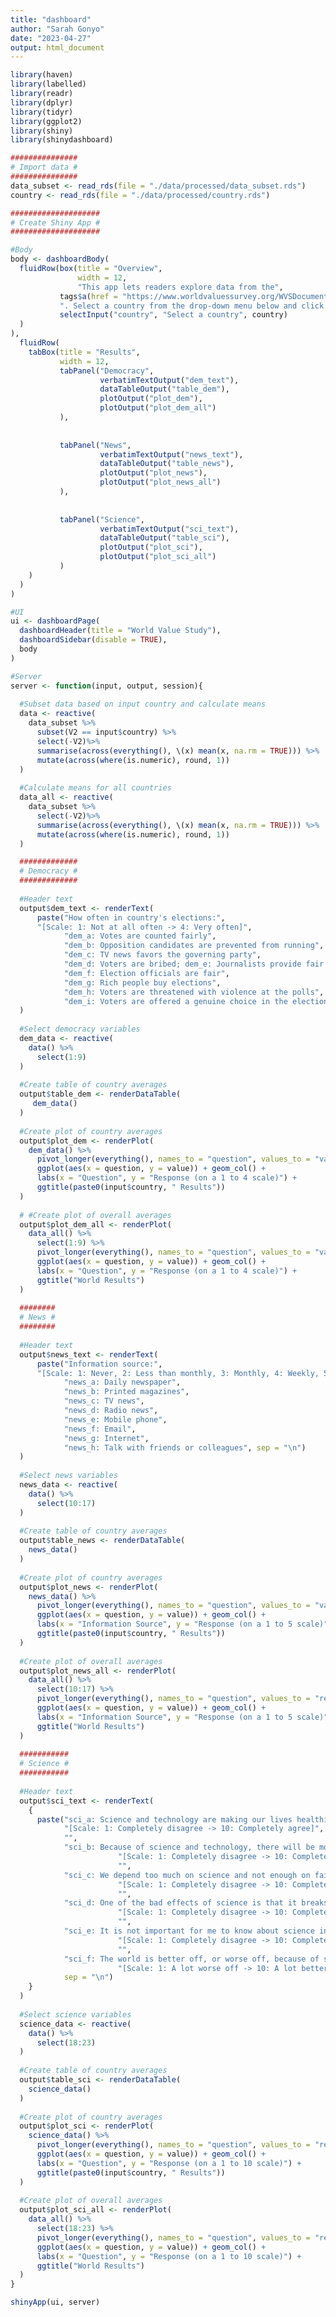 ---
title: "dashboard"
author: "Sarah Gonyo"
date: "2023-04-27"
output: html_document
---

```{r}
library(haven)
library(labelled)
library(readr)
library(dplyr)
library(tidyr)
library(ggplot2)
library(shiny)
library(shinydashboard)

###############
# Import data #
###############
data_subset <- read_rds(file = "./data/processed/data_subset.rds")
country <- read_rds(file = "./data/processed/country.rds")

####################
# Create Shiny App #
####################

#Body
body <- dashboardBody(
  fluidRow(box(title = "Overview",
               width = 12,
               "This app lets readers explore data from the",
           tags$a(href = "https://www.worldvaluessurvey.org/WVSDocumentationWV6.jsp", "World Value Study (WVS)"),
           ". Select a country from the drop-down menu below and click between the tabs to explore the attitudes related to democracy, news consumption, and attitudes related to science. The averages for the selected country are provided in a table and a graph, and the averages for the entire WVS sample are provided in a graph, as well.",
           selectInput("country", "Select a country", country)
  )
),
  fluidRow(
    tabBox(title = "Results",
           width = 12,
           tabPanel("Democracy", 
                    verbatimTextOutput("dem_text"),
                    dataTableOutput("table_dem"),
                    plotOutput("plot_dem"),
                    plotOutput("plot_dem_all")
           ),
           
           
           tabPanel("News", 
                    verbatimTextOutput("news_text"),
                    dataTableOutput("table_news"),
                    plotOutput("plot_news"),
                    plotOutput("plot_news_all")
           ),
           
           
           tabPanel("Science", 
                    verbatimTextOutput("sci_text"),
                    dataTableOutput("table_sci"),
                    plotOutput("plot_sci"),
                    plotOutput("plot_sci_all")
           )
    )
  )
)

#UI
ui <- dashboardPage(
  dashboardHeader(title = "World Value Study"),
  dashboardSidebar(disable = TRUE),
  body
)

#Server
server <- function(input, output, session){
  
  #Subset data based on input country and calculate means
  data <- reactive(
    data_subset %>%
      subset(V2 == input$country) %>%
      select(-V2)%>%
      summarise(across(everything(), \(x) mean(x, na.rm = TRUE))) %>%
      mutate(across(where(is.numeric), round, 1))
  )
  
  #Calculate means for all countries
  data_all <- reactive(
    data_subset %>%
      select(-V2)%>%
      summarise(across(everything(), \(x) mean(x, na.rm = TRUE))) %>%
      mutate(across(where(is.numeric), round, 1))
  )

  #############
  # Democracy #
  #############
  
  #Header text
  output$dem_text <- renderText(
      paste("How often in country's elections:",
      "[Scale: 1: Not at all often -> 4: Very often]",
            "dem_a: Votes are counted fairly", 
            "dem_b: Opposition candidates are prevented from running",
            "dem_c: TV news favors the governing party",
            "dem_d: Voters are bribed; dem_e: Journalists provide fair coverage of elections",
            "dem_f: Election officials are fair",
            "dem_g: Rich people buy elections",
            "dem_h: Voters are threatened with violence at the polls",
            "dem_i: Voters are offered a genuine choice in the elections", sep = "\n")
  )
  
  #Select democracy variables
  dem_data <- reactive(
    data() %>%
      select(1:9)
  )
  
  #Create table of country averages
  output$table_dem <- renderDataTable(
     dem_data()
  )
  
  #Create plot of country averages
  output$plot_dem <- renderPlot(
    dem_data() %>%
      pivot_longer(everything(), names_to = "question", values_to = "value") %>%
      ggplot(aes(x = question, y = value)) + geom_col() +
      labs(x = "Question", y = "Response (on a 1 to 4 scale)") +
      ggtitle(paste0(input$country, " Results"))
  )
  
  # #Create plot of overall averages
  output$plot_dem_all <- renderPlot(
    data_all() %>%
      select(1:9) %>%
      pivot_longer(everything(), names_to = "question", values_to = "value") %>%
      ggplot(aes(x = question, y = value)) + geom_col() +
      labs(x = "Question", y = "Response (on a 1 to 4 scale)") +
      ggtitle("World Results")
  )
  
  ########
  # News #
  ########
  
  #Header text
  output$news_text <- renderText(
      paste("Information source:",
      "[Scale: 1: Never, 2: Less than monthly, 3: Monthly, 4: Weekly, 5: Daily]",
            "news_a: Daily newspaper", 
            "news_b: Printed magazines",
            "news_c: TV news",
            "news_d: Radio news",
            "news_e: Mobile phone",
            "news_f: Email",
            "news_g: Internet",
            "news_h: Talk with friends or colleagues", sep = "\n")
  )
  
  #Select news variables
  news_data <- reactive(
    data() %>%
      select(10:17)
  )
  
  #Create table of country averages
  output$table_news <- renderDataTable(
    news_data()
  )
  
  #Create plot of country averages
  output$plot_news <- renderPlot(
    news_data() %>%
      pivot_longer(everything(), names_to = "question", values_to = "value") %>%
      ggplot(aes(x = question, y = value)) + geom_col() +
      labs(x = "Information Source", y = "Response (on a 1 to 5 scale)") + 
      ggtitle(paste0(input$country, " Results")) 
  )
  
  #Create plot of overall averages
  output$plot_news_all <- renderPlot(
    data_all() %>%
      select(10:17) %>%
      pivot_longer(everything(), names_to = "question", values_to = "response") %>%
      ggplot(aes(x = question, y = value)) + geom_col() +
      labs(x = "Information Source", y = "Response (on a 1 to 5 scale)") + 
      ggtitle("World Results")
  )
  
  ###########
  # Science #
  ###########
  
  #Header text
  output$sci_text <- renderText(
    {
      paste("sci_a: Science and technology are making our lives healthier, easier, and more comfortable",
            "[Scale: 1: Completely disagree -> 10: Completely agree]",
            "",
            "sci_b: Because of science and technology, there will be more opportunities for the next generation",
                        "[Scale: 1: Completely disagree -> 10: Completely agree]",
                        "",
            "sci_c: We depend too much on science and not enough on faith",
                        "[Scale: 1: Completely disagree -> 10: Completely agree]",
                        "",
            "sci_d: One of the bad effects of science is that it breaks down people’s ideas of right and wrong",
                        "[Scale: 1: Completely disagree -> 10: Completely agree]",
                        "",
            "sci_e: It is not important for me to know about science in my daily life",
                        "[Scale: 1: Completely disagree -> 10: Completely agree]",
                        "",
            "sci_f: The world is better off, or worse off, because of science and technology",
                        "[Scale: 1: A lot worse off -> 10: A lot better off]",
            sep = "\n")
    }
  )
  
  #Select science variables
  science_data <- reactive(
    data() %>%
      select(18:23)
  )
  
  #Create table of country averages
  output$table_sci <- renderDataTable(
    science_data() 
  )
  
  #Create plot of country averages
  output$plot_sci <- renderPlot(
    science_data() %>%
      pivot_longer(everything(), names_to = "question", values_to = "response") %>%
      ggplot(aes(x = question, y = value)) + geom_col() +
      labs(x = "Question", y = "Response (on a 1 to 10 scale)") + 
      ggtitle(paste0(input$country, " Results")) 
  )
  
  #Create plot of overall averages
  output$plot_sci_all <- renderPlot(
    data_all() %>%
      select(18:23) %>%
      pivot_longer(everything(), names_to = "question", values_to = "response") %>%
      ggplot(aes(x = question, y = value)) + geom_col() +
      labs(x = "Question", y = "Response (on a 1 to 10 scale)") + 
      ggtitle("World Results") 
  )
}

shinyApp(ui, server)

```
